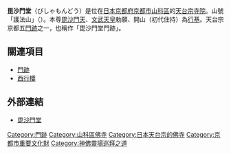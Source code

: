 {{日本寺院
| name = 毘沙門堂
| img = File:Bishamondō 02.jpg
| img_capt = 毘沙門堂
| image_width = 260
| nihongo = 毘沙門堂
| hiragana = びしゃもんどう
| romaji = Bishamondō
| location = [[京都府|京都府]][[京都市|京都市]][[山科區|山科區]]安朱稻荷山町18
| sangou = 護法山
| section = [[天台宗|天台宗]]
| god = [[毘沙門天|毘沙門天]]
| found_year = [[大寶_(文武天皇)|大寶]]3年（703年）
| founder = [[行基|行基]]（開山）、[[文武天皇|文武天皇]]（勅願）
| official_name = 
| alias = 
| struct = 
| title = 
| cultural_collection = 洞院公定日記 他（重要文化財）
}}
'''毘沙門堂'''（びしゃもんどう）是位在[[日本|日本]][[京都府|京都府]][[京都市|京都市]][[山科區|山科區]]的[[天台宗|天台宗]][[寺院|寺院]]。山號「護法山」（{{lang|ja|ごほうざん}}）。本尊[[毘沙門天|毘沙門天]]、[[文武天皇|文武天皇]]勅願、開山（初代住持）為[[行基|行基]]。天台宗京都五[[門跡|門跡]]之一，也稱作「毘沙門堂門跡」。

== 關連項目 ==
*[[門跡|門跡]]
*[[西行櫻|西行櫻]]

== 外部連結 ==
{{commonscat|Bishamondō}}
* [http://www.bishamon.or.jp/ 毘沙門堂] {{Wayback|url=http://www.bishamon.or.jp/ |date=20110508040106 }}

{{DEFAULTSORT:Bishamondo}}
[[Category:門跡|Category:門跡]]
[[Category:山科區佛寺|Category:山科區佛寺]]
[[Category:日本天台宗的佛寺|Category:日本天台宗的佛寺]]
[[Category:京都市重要文化財|Category:京都市重要文化財]]
[[Category:神佛靈場巡拜之道|Category:神佛靈場巡拜之道]]